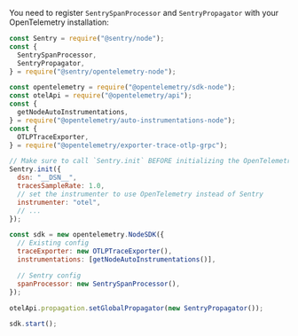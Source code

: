 You need to register `SentrySpanProcessor` and `SentryPropagator` with your OpenTelemetry installation:

```js
const Sentry = require("@sentry/node");
const {
  SentrySpanProcessor,
  SentryPropagator,
} = require("@sentry/opentelemetry-node");

const opentelemetry = require("@opentelemetry/sdk-node");
const otelApi = require("@opentelemetry/api");
const {
  getNodeAutoInstrumentations,
} = require("@opentelemetry/auto-instrumentations-node");
const {
  OTLPTraceExporter,
} = require("@opentelemetry/exporter-trace-otlp-grpc");

// Make sure to call `Sentry.init` BEFORE initializing the OpenTelemetry SDK
Sentry.init({
  dsn: "__DSN__",
  tracesSampleRate: 1.0,
  // set the instrumenter to use OpenTelemetry instead of Sentry
  instrumenter: "otel",
  // ...
});

const sdk = new opentelemetry.NodeSDK({
  // Existing config
  traceExporter: new OTLPTraceExporter(),
  instrumentations: [getNodeAutoInstrumentations()],

  // Sentry config
  spanProcessor: new SentrySpanProcessor(),
});

otelApi.propagation.setGlobalPropagator(new SentryPropagator());

sdk.start();
```
